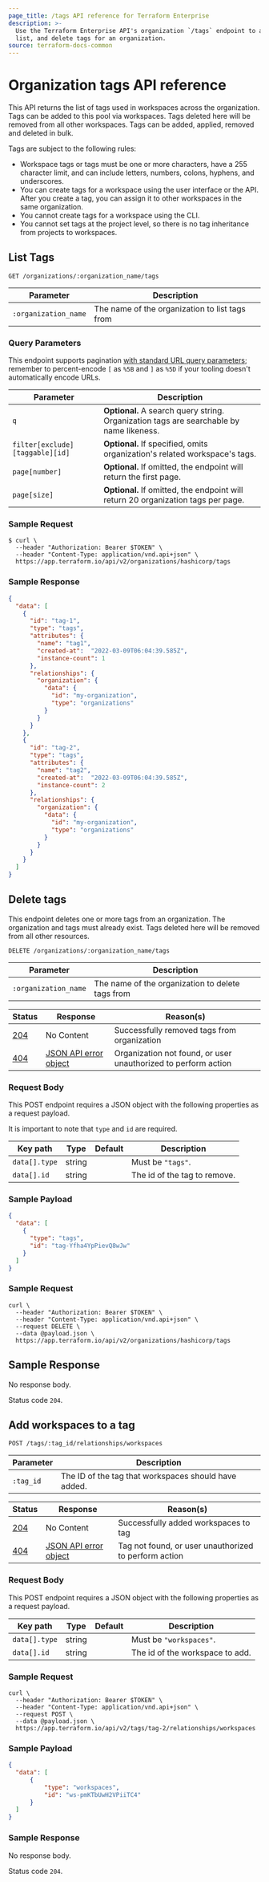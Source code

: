```yaml
---
page_title: /tags API reference for Terraform Enterprise
description: >-
  Use the Terraform Enterprise API's organization `/tags` endpoint to assign,
  list, and delete tags for an organization.
source: terraform-docs-common
---
```


[200]: https://developer.mozilla.org/en-US/docs/Web/HTTP/Status/200

[201]: https://developer.mozilla.org/en-US/docs/Web/HTTP/Status/201

[202]: https://developer.mozilla.org/en-US/docs/Web/HTTP/Status/202

[204]: https://developer.mozilla.org/en-US/docs/Web/HTTP/Status/204

[400]: https://developer.mozilla.org/en-US/docs/Web/HTTP/Status/400

[401]: https://developer.mozilla.org/en-US/docs/Web/HTTP/Status/401

[403]: https://developer.mozilla.org/en-US/docs/Web/HTTP/Status/403

[404]: https://developer.mozilla.org/en-US/docs/Web/HTTP/Status/404

[409]: https://developer.mozilla.org/en-US/docs/Web/HTTP/Status/409

[412]: https://developer.mozilla.org/en-US/docs/Web/HTTP/Status/412

[422]: https://developer.mozilla.org/en-US/docs/Web/HTTP/Status/422

[429]: https://developer.mozilla.org/en-US/docs/Web/HTTP/Status/429

[500]: https://developer.mozilla.org/en-US/docs/Web/HTTP/Status/500

[504]: https://developer.mozilla.org/en-US/docs/Web/HTTP/Status/504

[JSON API document]: /terraform/enterprise/api-docs#json-api-documents

[JSON API error object]: https://jsonapi.org/format/#error-objects

# Organization tags API reference

This API returns the list of tags used in workspaces across the organization. Tags can be added to this pool via workspaces. Tags deleted here will be removed from all other workspaces. Tags can be added, applied, removed and deleted in bulk.

Tags are subject to the following rules:

-   Workspace tags or tags must be one or more characters, have a 255 character limit, and can include letters, numbers, colons, hyphens, and underscores.
-   You can create tags for a workspace using the user interface or the API. After you create a tag, you can assign it to other workspaces in the same organization.
-   You cannot create tags for a workspace using the CLI.
-   You cannot set tags at the project level, so there is no tag inheritance from projects to workspaces.

## List Tags

`GET /organizations/:organization_name/tags`

| Parameter            | Description                                    |
| -------------------- | ---------------------------------------------- |
| `:organization_name` | The name of the organization to list tags from |

### Query Parameters

This endpoint supports pagination [with standard URL query parameters](/terraform/enterprise/api-docs#query-parameters); remember to percent-encode `[` as `%5B` and `]` as `%5D` if your tooling doesn't automatically encode URLs.

| Parameter                       | Description                                                                              |
| ------------------------------- | ---------------------------------------------------------------------------------------- |
| `q`                             | **Optional.** A search query string.  Organization tags are searchable by name likeness. |
| `filter[exclude][taggable][id]` | **Optional.** If specified, omits organization's related workspace's tags.               |
| `page[number]`                  | **Optional.** If omitted, the endpoint will return the first page.                       |
| `page[size]`                    | **Optional.** If omitted, the endpoint will return 20 organization tags per page.        |

### Sample Request

```shell
$ curl \
  --header "Authorization: Bearer $TOKEN" \
  --header "Content-Type: application/vnd.api+json" \
  https://app.terraform.io/api/v2/organizations/hashicorp/tags
```

### Sample Response

```json
{
  "data": [
    {
      "id": "tag-1",
      "type": "tags",
      "attributes": {
        "name": "tag1",
        "created-at":  "2022-03-09T06:04:39.585Z",
        "instance-count": 1
      },
      "relationships": {
        "organization": {
          "data": {
            "id": "my-organization",
            "type": "organizations"
          }
        }
      }
    },
    {
      "id": "tag-2",
      "type": "tags",
      "attributes": {
        "name": "tag2",
        "created-at":  "2022-03-09T06:04:39.585Z",
        "instance-count": 2
      },
      "relationships": {
        "organization": {
          "data": {
            "id": "my-organization",
            "type": "organizations"
          }
        }
      }
    }
  ]
}
```

## Delete tags

This endpoint deletes one or more tags from an organization. The organization and tags must already
exist. Tags deleted here will be removed from all other resources.

`DELETE /organizations/:organization_name/tags`

| Parameter            | Description                                      |
| -------------------- | ------------------------------------------------ |
| `:organization_name` | The name of the organization to delete tags from |

| Status  | Response                  | Reason(s)                                                      |
| ------- | ------------------------- | -------------------------------------------------------------- |
| [204][] | No Content                | Successfully removed tags from organization                    |
| [404][] | [JSON API error object][] | Organization not found, or user unauthorized to perform action |

### Request Body

This POST endpoint requires a JSON object with the following properties as a request payload.

It is important to note that `type` and `id` are required.

| Key path      | Type   | Default | Description                  |
| ------------- | ------ | ------- | ---------------------------- |
| `data[].type` | string |         | Must be `"tags"`.            |
| `data[].id`   | string |         | The id of the tag to remove. |

### Sample Payload

```json
{
  "data": [
    {
      "type": "tags",
      "id": "tag-Yfha4YpPievQ8wJw"
    }
  ]
}
```

### Sample Request

```shell
curl \
  --header "Authorization: Bearer $TOKEN" \
  --header "Content-Type: application/vnd.api+json" \
  --request DELETE \
  --data @payload.json \
  https://app.terraform.io/api/v2/organizations/hashicorp/tags
```

## Sample Response

No response body.

Status code `204`.

## Add workspaces to a tag

`POST /tags/:tag_id/relationships/workspaces`

| Parameter | Description                                          |
| --------- | ---------------------------------------------------- |
| `:tag_id` | The ID of the tag that workspaces should have added. |

| Status  | Response                  | Reason(s)                                             |
| ------- | ------------------------- | ----------------------------------------------------- |
| [204][] | No Content                | Successfully added workspaces to tag                  |
| [404][] | [JSON API error object][] | Tag not found, or user unauthorized to perform action |

### Request Body

This POST endpoint requires a JSON object with the following properties as a request payload.

| Key path      | Type   | Default | Description                     |
| ------------- | ------ | ------- | ------------------------------- |
| `data[].type` | string |         | Must be `"workspaces"`.         |
| `data[].id`   | string |         | The id of the workspace to add. |

### Sample Request

```shell
curl \
  --header "Authorization: Bearer $TOKEN" \
  --header "Content-Type: application/vnd.api+json" \
  --request POST \
  --data @payload.json \
  https://app.terraform.io/api/v2/tags/tag-2/relationships/workspaces
```

### Sample Payload

```json
{
  "data": [
      {
          "type": "workspaces",
          "id": "ws-pmKTbUwH2VPiiTC4"
      }
  ]
}
```

### Sample Response

No response body.

Status code `204`.
